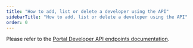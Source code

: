 ```yaml
---
title: "How to add, list or delete a developer using the API"
sidebarTitle: "How to add, list or delete a developer using the API"
order: 0
---
```


Please refer to the [Portal Developer API endpoints documentation](/5.5/tyk-apis/tyk-portal-api/portal-developers).



